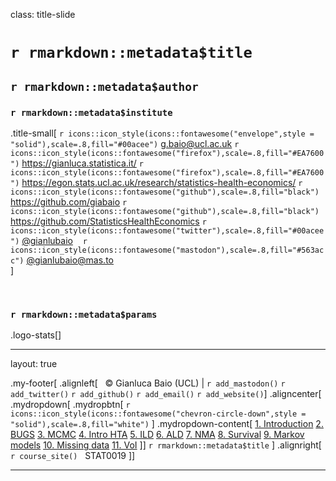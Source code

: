 class: title-slide

# `r rmarkdown::metadata$title`

## `r rmarkdown::metadata$author`

### `r rmarkdown::metadata$institute`    

.title-small[
`r icons::icon_style(icons::fontawesome("envelope",style = "solid"),scale=.8,fill="#00acee")`  [g.baio@ucl.ac.uk](mailto:g.baio@ucl.ac.uk)
`r icons::icon_style(icons::fontawesome("firefox"),scale=.8,fill="#EA7600")`  [https://gianluca.statistica.it/](https://gianluca.statistica.it/)
`r icons::icon_style(icons::fontawesome("firefox"),scale=.8,fill="#EA7600")`  [https://egon.stats.ucl.ac.uk/research/statistics-health-economics/](https://egon.stats.ucl.ac.uk/research/statistics-health-economics/)
`r icons::icon_style(icons::fontawesome("github"),scale=.8,fill="black")`  [https://github.com/giabaio](https://github.com/giabaio)
`r icons::icon_style(icons::fontawesome("github"),scale=.8,fill="black")`  [https://github.com/StatisticsHealthEconomics](https://github.com/StatisticsHealthEconomics)
`r icons::icon_style(icons::fontawesome("twitter"),scale=.8,fill="#00acee")`  [@gianlubaio](https://twitter.com/gianlubaio) &nbsp;&nbsp; `r icons::icon_style(icons::fontawesome("mastodon"),scale=.8,fill="#563acc")`  [@gianlubaio@mas.to](https://mas.to/@gianlubaio)      
]

<br> 

### `r rmarkdown::metadata$params`

<!--
Adds a departmental logo on the right-bottom corner (Only with 'ucl-stats')
-->
.logo-stats[]

<!--
Can also add sticky notes:
`r postit(text=paste0('Check out our departmental podcast "Random Talks" on Soundcloud!', add_podcast()),top="75%",left="2.5%",height="6.3em",width="6.3em")`

`r postit(text=paste0("Follow our departmental social media accounts", add_twitter(url="https://twitter.com/stats_ucl",title="@stats_UCL",fill="#00acee"), add_linkedin(url="https://www.linkedin.com/in/statistical-science-ucl-906b9a201",title="LinkedIn")),top="53%",left="6.5%",height="6.3em",width="6.3em")`
-->

<!-- This adds a footer (optional and with other possibilities...) 
     For example, can use `r samptux()` to add the Samp Tux log,
     or change the bottom space to align the text, etc
.footer-left[
<span style="position: relative; bottom: 0px; color: #D5D5D5;"> &nbsp; &copy; Gianluca Baio (UCL)</span>
]
-->


---

layout: true

.my-footer[ 
.alignleft[
&nbsp; &copy; Gianluca Baio (UCL) | `r add_mastodon()` `r add_twitter()` `r add_github()` `r add_email()` `r add_website()`
]
.aligncenter[
.mydropdown[
.mydropbtn[
`r icons::icon_style(icons::fontawesome("chevron-circle-down",style = "solid"),scale=.8,fill="white")` 
]
.mydropdown-content[
[1. Introduction](../01_Intro/index.html)
[2. BUGS](../02_BUGS/index.html)
[3. MCMC](../03_MCMC/index.html)
[4. Intro HTA](../04_Intro_HE/index.html)
[5. ILD](../05_ILD/index.html)
[6. ALD](../06_ALD/index.html)
[7. NMA](../07_NMA/index.html)
[8. Survival](../08_Survival/index.html)
[9. Markov models](../09_MM/index.html)
[10. Missing data](../10_Missing/index.html)
[11. VoI](../11_VoI/index.html) 
]
]
`r rmarkdown::metadata$title` 
]
.alignright[
`r course_site()` &nbsp; STAT0019 
]
] 

<!-- Could also add a dropdown somewhere else in the slide 
.dropdown[
.dropbtn[
Other lectures `r icons::icon_style(icons::fontawesome("chevron-circle-down",style = "solid"),scale=.8,fill="white")`
]
.dropdown-content[
[Lecture 1](../01_Intro/)
[Lecture 2](../02_BUGS/)
[Lecture 3](../03_MCMC/)
[Lecture 4](../04_Intro_HE/)
[Lecture 5](../05_ILD/)
[Lecture 6](../06_Survival/)
[Lecture 7](../07_ALD/)
[Lecture 8](../08_NMA/)
[Lecture 9](../09_MM/)
[Lecture 10](../10_Missing/)
[Lecture 11](../11_VoI/)
]
]
-->

---